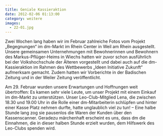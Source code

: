 ```yaml
---
title: Geniale Kassieraktion
date: 2012-02-06 01:13:00
category: weitere
images:
  - 22-01.jpg
---
```


Zwei Wochen lang haben wir im Februar zahlreiche Fotos vom Projekt „Begegnungen“ im dm-Markt im Rhein Center in Weil am Rhein ausgestellt. Unsere gemeinsamen Unternehmungen mit Bewohnerinnen und Bewohnern des Markus-Pflüger-Heims in Wiechs hatten wir zuvor schon ausführlich bei der Volkshochschule der Älteren vorgestellt und dabei auch auf die dm-Kassieraktion im Rahmen des Wettbewerbs „Ideen Initiative Zukunft“ aufmerksam gemacht. Zudem hatten wir Vorberichte in der Badischen Zeitung und in der Weiler Zeitung veröffentlicht.

Am 29. Februar wurden unsere Erwartungen und Hoffnungen weit übertroffen: Es kamen sehr viele Leute, um unser Projekt mit einem Einkauf im dm-Markt zu unterstützen. Unser Leo-Club-Mitglied Lena, die zwischen 18.30 und 19.00 Uhr in die Rolle einer dm-Mitarbeiterin schlüpfen und hinter einer Kasse Platz nehmen durfte, hatte unglaublich viel zu tun! – Eine halbe Stunde lang zog sie pausenlos die Waren der Kunden über den Kassenscanner. Geradezu märchenhaft erscheint es uns, dass dm die Einnahmen, die in dieser halben Stunde erzielt wurden, dem Hilfswerk des Leo-Clubs spenden wird.
